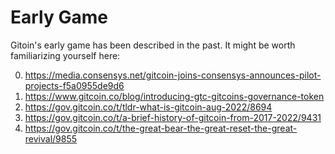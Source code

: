 # Early Game 

Gitoin's early game has been described in the past.  It might be worth familiarizing yourself here:

0. https://media.consensys.net/gitcoin-joins-consensys-announces-pilot-projects-f5a0955de9d6
1. https://www.gitcoin.co/blog/introducing-gtc-gitcoins-governance-token
2. https://gov.gitcoin.co/t/tldr-what-is-gitcoin-aug-2022/8694
3. https://gov.gitcoin.co/t/a-brief-history-of-gitcoin-from-2017-2022/9431
4. https://gov.gitcoin.co/t/the-great-bear-the-great-reset-the-great-revival/9855



